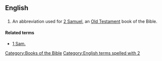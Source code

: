 ==English==

==={{abbreviation}}===
{{infl|en|abbreviation}}

# {{biblical}} An abbreviation used for [[2 Samuel]], an [[Old Testament]] book of the Bible.

====Related terms====
*[[1 Sam.]]

[[Category:Books of the Bible]]
[[Category:English terms spelled with 2]]